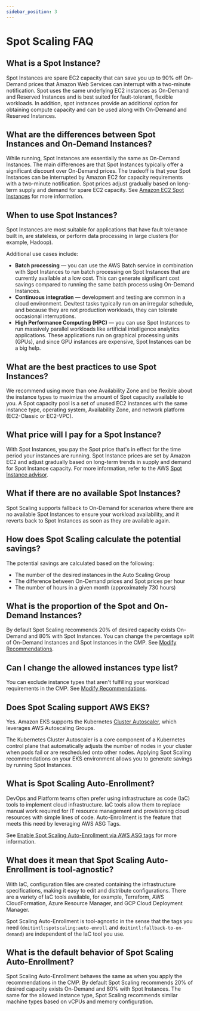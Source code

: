 ```yaml
---
sidebar_position: 3
---
```


# Spot Scaling FAQ

## What is a Spot Instance?

Spot Instances are spare EC2 capacity that can save you up to 90% off On-Demand prices that Amazon Web Services can interrupt with a two-minute notification. Spot uses the same underlying EC2 instances as On-Demand and Reserved Instances and is best suited for fault-tolerant, flexible workloads. In addition, spot instances provide an additional option for obtaining compute capacity and can be used along with On-Demand and Reserved Instances.

## What are the differences between Spot Instances and On-Demand Instances?

While running, Spot Instances are essentially the same as On-Demand Instances. The main differences are that Spot Instances typically offer a significant discount over On-Demand prices. The tradeoff is that your Spot Instances can be interrupted by Amazon EC2 for capacity requirements with a two-minute notification. Spot prices adjust gradually based on long-term supply and demand for spare EC2 capacity. See [Amazon EC2 Spot Instances](https://docs.aws.amazon.com/AWSEC2/latest/UserGuide/using-spot-instances.html) for more information.

## When to use Spot Instances?

Spot Instances are most suitable for applications that have fault tolerance built in, are stateless, or perform data processing in large clusters (for example, Hadoop).

Additional use cases include:

- **Batch processing** &mdash; you can use the AWS Batch service in combination with Spot Instances to run batch processing on Spot Instances that are currently available at a low cost. This can generate significant cost savings compared to running the same batch process using On-Demand Instances.
- **Continuous integration** &mdash; development and testing are common in a cloud environment. Dev/test tasks typically run on an irregular schedule, and because they are not production workloads, they can tolerate occasional interruptions.
- **High Performance Computing (HPC)** &mdash; you can use Spot Instances to run massively parallel workloads like artificial intelligence analytics applications. These applications run on graphical processing units (GPUs), and since GPU instances are expensive, Spot Instances can be a big help.

## What are the best practices to use Spot Instances?

We recommend using more than one Availability Zone and be flexible about the instance types to maximize the amount of Spot capacity available to you. A Spot capacity pool is a set of unused EC2 instances with the same instance type, operating system, Availability Zone, and network platform (EC2-Classic or EC2-VPC).

## What price will I pay for a Spot Instance?

With Spot Instances, you pay the Spot price that's in effect for the time period your instances are running. Spot Instance prices are set by Amazon EC2 and adjust gradually based on long-term trends in supply and demand for Spot Instance capacity. For more information, refer to the AWS [Spot Instance advisor](https://aws.amazon.com/ec2/spot/instance-advisor/).

## What if there are no available Spot Instances?

Spot Scaling supports fallback to On-Demand for scenarios where there are no available Spot Instances to ensure your workload availability, and it reverts back to Spot Instances as soon as they are available again.

## How does Spot Scaling calculate the potential savings?

The potential savings are calculated based on the following:

- The number of the desired instances in the Auto Scaling Group
- The difference between On-Demand prices and Spot prices per hour
- The number of hours in a given month (approximately 730 hours)

## What is the proportion of the Spot and On-Demand Instances?

By default Spot Scaling recommends 20% of desired capacity exists On-Demand and 80% with Spot Instances. You can change the percentage split of On-Demand Instances and Spot Instances in the CMP. See [Modify Recommendations](setup.mdx#modify-recommendations).

## Can I change the allowed instances type list?

You can exclude instance types that aren't fulfilling your workload requirements in the CMP. See [Modify Recommendations](setup.mdx#modify-recommendations).

## Does Spot Scaling support AWS EKS?

Yes. Amazon EKS supports the Kubernetes [Cluster Autoscaler](https://docs.aws.amazon.com/eks/latest/userguide/autoscaling.html#cluster-autoscaler), which leverages AWS Autoscaling Groups.

The Kubernetes Cluster Autoscaler is a core component of a Kubernetes control plane that automatically adjusts the number of nodes in your cluster when pods fail or are rescheduled onto other nodes. Applying Spot Scaling recommendations on your EKS environment allows you to generate savings by running Spot Instances.

## What is Spot Scaling Auto-Enrollment?

DevOps and Platform teams often prefer using infrastructure as code (IaC) tools to implement cloud infrastructure. IaC tools allow them to replace manual work required for IT resource management and provisioning cloud resources with simple lines of code. Auto-Enrollment is the feature that meets this need by leveraging AWS ASG Tags.

See [Enable Spot Scaling Auto-Enrollment via AWS ASG tags](setup.mdx#enable-spot-scaling-auto-enrollment-via-aws-asg-tags) for more information.

## What does it mean that Spot Scaling Auto-Enrollment is tool-agnostic?

With IaC, configuration files are created containing the infrastructure specifications, making it easy to edit and distribute configurations. There are a variety of IaC tools available, for example, Terraform, AWS CloudFormation, Azure Resource Manager, and GCP Cloud Deployment Manager.

Spot Scaling Auto-Enrollment is tool-agnostic in the sense that the tags you need (`doitintl:spotscaling:auto-enroll` and `doitintl:fallback-to-on-demand`) are independent of the IaC tool you use.

## What is the default behavior of Spot Scaling Auto-Enrollment?

Spot Scaling Auto-Enrollment behaves the same as when you apply the recommendations in the CMP. By default Spot Scaling recommends 20% of desired capacity exists On-Demand and 80% with Spot Instances. The same for the allowed instance type, Spot Scaling recommends similar machine types based on vCPUs and memory configuration.
